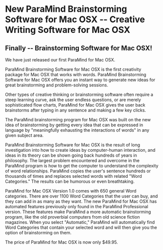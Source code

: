 # New ParaMind Brainstorming Software for Mac OSX -- Creative Writing Software for Mac OSX

## Finally -- Brainstorming Software for Mac OSX!




We have just released our first ParaMind for Mac OSX.


ParaMind Brainstorming Software for Mac OSX is the first creativity package for Mac OSX that works with words. ParaMind Brainstorming Software for Mac OSX offers you an instant way to generate new ideas for great brainstorming and problem-solving sessions.

Other types of creative thinking or brainstorming software often require a steep learning curve, ask the user endless questions, or are merely sophisticated flow charts, ParaMind for Mac OSX gives the user back brainstorms after typing in any sentence and making a few key clicks.

The ParaMind brainstorming program for Mac OSX was built on the new idea of brainstorming by getting every idea that can be expressed in language by "meaningfully exhausting the interactions of words" in any given subject area.

ParaMind Brainstorming Software for Mac OSX is the result of long investigation into how to create ideas by computer-human interaction, and ideas in its theory can be shown going back hundreds of years in philosophy. The largest problem encountered and overcome in the ParaMind program is how to get the computer to understand the complexity of word relationships. ParaMind copies the user's sentence hundreds or thousands of times and replaces selected words with related "Word Categories." The results can be humorous or even breathtaking.

ParaMind for Mac OSX Version 1.0 comes with 650 general Word categories. There are over 1100 Word Categories that the user can buy, and they can add in as many as they want. The new ParaMind for Mac OSX has automated features previously only found in the ParaMind Professional version. These features make ParaMind a more automatic brainstorming program, like the old proverbial computers from old science fiction magazines. When you select "Automatic," ParaMind will automatically find Word Categories that contain your selected word and will then give you the option of brainstorming on them.

The price of ParaMind for Mac OSX is now only $49.95.